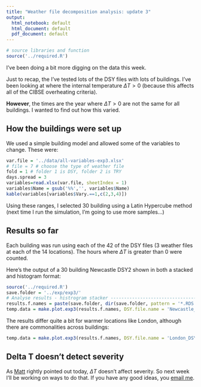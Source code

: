 ```yaml
---
title: "Weather file decomposition analysis: update 3"
output:
  html_notebook: default
  html_document: default
  pdf_document: default
---
```


```r
# source libraries and function
source('../required.R')

```

I've been doing a bit more digging on the data this week. 

Just to recap, the I've tested lots of the DSY files with lots of buildings. I've been looking at where the internal temperature $\Delta T > 0$  (because this affects all of the CIBSE overheating criteria). 

**However**, the times are the year where $\Delta T > 0$ are not the same for all buildings. I wanted to find out how this varied.

## How the buildings were set up

We used a simple building model and allowed some of the variables to change. These were: 

```r
var.file = '../data/all-variables-exp3.xlsx'
# file = 7 # choose the type of weather file
fold = 1 # folder 1 is DSY, folder 2 is TRY
days.spread = 3
variables=read.xlsx(var.file, sheetIndex = 1)
variables$Name = gsub('%%','', variables$Name)
kable(variables[variables$Vary.==1,c(2,3,4)])
```

Using these ranges, I selected 30 building using a Latin Hypercube method (next time I run the simulation, I'm going to use more samples...)

## Results so far

Each building was run using each of the 42 of the DSY files (3 weather files at each of the 14 locations). The hours where $\Delta T$ is greater than 0 were counted. 

Here's the output of a 30 building Newcastle DSY2 shown in both a stacked and histogram format: 

```r
source('../required.R')
save.folder = '../exp/exp3/'
# Analyse results - histrogram stacker ---------------------------------------------------------
results.f.names = paste(save.folder, dir(save.folder, pattern = '*.RDS'), sep='')
temp.data = make.plot.exp3(results.f.names, DSY.file.name = 'Newcastle_DSY2', n.build = no.buildings)
```

The results differ quite a bit for warmer locations like London, although there are commonalities across buildings:

```r
temp.data = make.plot.exp3(results.f.names, DSY.file.name = 'London_DSY1', n.build = no.buildings)
```

## Delta T doesn't detect severity

As [Matt](mailto:m.e.eames@exeter.ac.uk) rightly pointed out today, $\Delta T$ doesn't affect severity. So next week I'll be working on ways to do that. If you have any good ideas, you [email me](mailto:michaelwoodguitar@gmail.com).
